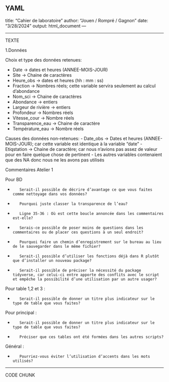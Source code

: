 YAML
---
title: "Cahier de laboratoire"
author: "Jouen / Rompré / Gagnon"
date: "3/28/2024"
output: html_document
---

--------------------------------------------------------------------------

TEXTE

1.Données

Choix et type des données retenues:

-	Date -> dates et heures (ANNEE-MOIS-JOUR)
-	Site -> Chaine de caractères 
-	Heure_obs -> dates et heures (hh : mm : ss)
-	Fraction -> Nombres réels; cette variable servira seulement au calcul d'abondance 
-	Nom_sci -> Chaine de caractères 
-	Abondance -> entiers
-	Largeur de rivière -> entiers
-	Profondeur -> Nombres réels
-	Vitesse_cour -> Nombre réels
-	Transparence_eau -> Chaine de caractère 
-	Température_eau -> Nombre réels

Causes des données non-retenues:
-	Date_obs -> Dates et heures (ANNEE-MOIS-JOUR); car cette variable est identique à la variable "date"
-	Etiqstation -> Chaine de caractère; car nous n'avions pas assez de valeur pour en faire quelque chose de pertinent
- Les autres variables contenaient que des NA donc nous ne les avons pas utilisés

Commentaires Atelier 1

Pour BD

-        Serait-il possible de décrire d’avantage ce que vous faites comme nettoyage dans vos données?

-        Pourquoi juste classer la transparence de l’eau?

-        Ligne 35-36 : Où est cette boucle annoncée dans les commentaires est-elle?

-        Serais-ce possible de poser moins de questions dans les commentaires ou de placer ces questions à un seul endroit?

-        Pourquoi faire un chemin d’enregistrement sur le bureau au lieu de le sauvegarder dans le même fichier?

-        Serait-il possible d’utiliser les fonctions déjà dans R plutôt que d’installer un nouveau package?

-        Serait-il possible de préciser la nécessité du package tidyverse, car celui-ci entre apporte des conflits avec le script et empêche la possibilité d’une utilisation par un autre usager?

Pour table 1,2 et 3 :

-        Serait-il possible de donner un titre plus indicateur sur le type de table que vous faites?

Pour principal :

-        Serait-il possible de donner un titre plus indicateur sur le type de table que vous faites?

-        Préciser que ces tables ont été formées dans les autres scripts?

Général :

-        Pourriez-vous éviter l’utilisation d’accents dans les mots utilisés?


--------------------------------------------------------------------------
CODE CHUNK

